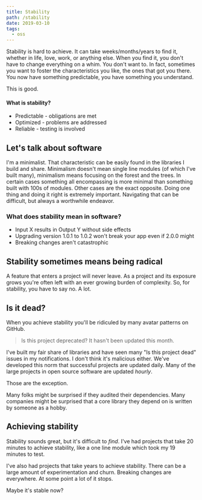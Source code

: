 ```yaml
---
title: Stability
path: /stability
date: 2019-03-10
tags:
  - oss
---
```


Stability is hard to achieve. It can take weeks/months/years to find it, whether in life, love, work, or anything else.
When you find it, you don't have to change everything on a whim.
You don't want to.
In fact, sometimes you want to foster the characteristics you like, the ones that got you there.
You now have something predictable, you have something you understand.

This is good.

#### What is stability?

- Predictable - obligations are met
- Optimized - problems are addressed
- Reliable - testing is involved

## Let's talk about software

I'm a minimalist.
That characteristic can be easily found in the libraries I build and share.
Minimalism doesn't mean single line modules (of which I've built many), minimalism means focusing on the forest and the trees.
In certain cases something all encompassing is more minimal than something built with 100s of modules.
Other cases are the exact opposite.
Doing one thing and doing it right is extremely important.
Navigating that can be difficult, but always a worthwhile endeavor.

### What does stability mean in software?

- Input X results in Output Y without side effects
- Upgrading version 1.0.1 to 1.0.2 won't break your app even if 2.0.0 might
- Breaking changes aren't catastrophic

## Stability sometimes means being radical

A feature that enters a project will never leave.
As a project and its exposure grows you're often left with an ever growing burden of complexity.
So, for stability, you have to say no.
A lot.

## Is it dead?

When you achieve stability you'll be ridiculed by many avatar patterns on GitHub.

> Is this project deprecated? It hasn't been updated this month.

I've built my fair share of libraries and have seen many "Is this project dead" issues in my notifications.
I don't think it's malicious either.
We've developed this norm that successful projects are updated daily.
Many of the large projects in open source software are updated _hourly_.

Those are the exception.

Many folks might be surprised if they audited their dependencies.
Many companies might be surprised that a core library they depend on is written by someone as a hobby.

## Achieving stability

Stability sounds great, but it's difficult to _find_.
I've had projects that take 20 minutes to achieve stability, like a one line module which took my 19 minutes to test.

I've also had projects that take years to achieve stability.
There can be a large amount of experimentation and churn.
Breaking changes are everywhere.
At some point a lot of it stops.

Maybe it's stable now?
